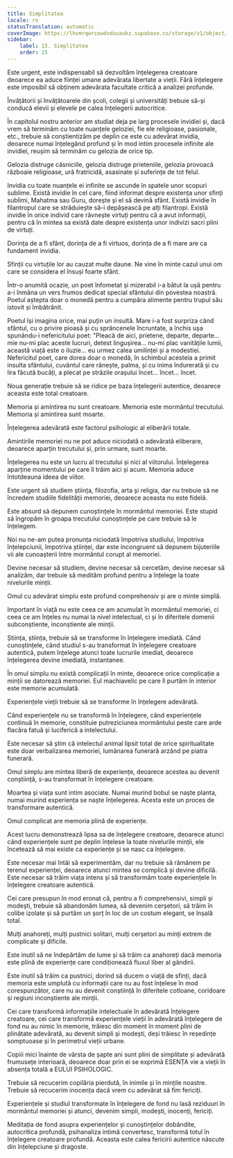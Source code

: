 ```yaml
---
title: Simplitatea
locale: ro
statusTranslation: automatic
coverImage: https://lhvmrqwrcowdvduuaukz.supabase.co/storage/v1/object/public/strapi-uploads/small_cover-educacion-fundamental.webp-2d51a7828a2b1309555be27f7e2a61a0.webp
sidebar:
    label: 15. Simplitatea
    order: 15
---
```

Este urgent, este indispensabil să dezvoltăm înțelegerea creatoare deoarece ea aduce ființei umane adevărata libertate a vieții. Fără înțelegere este imposibil să obținem adevărata facultate critică a analizei profunde.

Învățătorii și învățătoarele din școli, colegii și universități trebuie să-și conducă elevii și elevele pe calea înțelegerii autocritice.

În capitolul nostru anterior am studiat deja pe larg procesele invidiei și, dacă vrem să terminăm cu toate nuanțele geloziei, fie ele religioase, pasionale, etc., trebuie să conștientizăm pe deplin ce este cu adevărat invidia, deoarece numai înțelegând profund și în mod intim procesele infinite ale invidiei, reușim să terminăm cu gelozia de orice tip.

Gelozia distruge căsniciile, gelozia distruge prieteniile, gelozia provoacă războaie religioase, ură fratricidă, asasinate și suferințe de tot felul.

Invidia cu toate nuanțele ei infinite se ascunde în spatele unor scopuri sublime. Există invidie în cel care, fiind informat despre existența unor sfinți sublimi, Mahatma sau Guru, dorește și el să devină sfânt. Există invidie în filantropul care se străduiește să-i depășească pe alți filantropi. Există invidie în orice individ care râvnește virtuți pentru că a avut informații, pentru că în mintea sa există date despre existența unor indivizi sacri plini de virtuți.

Dorința de a fi sfânt, dorința de a fi virtuos, dorința de a fi mare are ca fundament invidia.

Sfinții cu virtuțile lor au cauzat multe daune. Ne vine în minte cazul unui om care se considera el însuși foarte sfânt.

Într-o anumită ocazie, un poet înfometat și mizerabil i-a bătut la ușă pentru a-i înmâna un vers frumos dedicat special sfântului din povestea noastră. Poetul aștepta doar o monedă pentru a cumpăra alimente pentru trupul său istovit și îmbătrânit.

Poetul își imagina orice, mai puțin un insultă. Mare i-a fost surpriza când sfântul, cu o privire pioasă și cu sprâncenele încruntate, a închis ușa spunându-i nefericitului poet: "Pleacă de aici, prietene, departe, departe... mie nu-mi plac aceste lucruri, detest lingușirea... nu-mi plac vanitățile lumii, această viață este o iluzie... eu urmez calea umilinței și a modestiei. Nefericitul poet, care dorea doar o monedă, în schimbul acesteia a primit insulta sfântului, cuvântul care rănește, palma, și cu inima îndurerată și cu lira făcută bucăți, a plecat pe străzile orașului încet... încet... încet.

Noua generație trebuie să se ridice pe baza înțelegerii autentice, deoarece aceasta este total creatoare.

Memoria și amintirea nu sunt creatoare. Memoria este mormântul trecutului. Memoria și amintirea sunt moarte.

Înțelegerea adevărată este factorul psihologic al eliberării totale.

Amintirile memoriei nu ne pot aduce niciodată o adevărată eliberare, deoarece aparțin trecutului și, prin urmare, sunt moarte.

Înțelegerea nu este un lucru al trecutului și nici al viitorului. Înțelegerea aparține momentului pe care îl trăim aici și acum. Memoria aduce întotdeauna ideea de viitor.

Este urgent să studiem știința, filozofia, arta și religia, dar nu trebuie să ne încredem studiile fidelității memoriei, deoarece aceasta nu este fidelă.

Este absurd să depunem cunoștințele în mormântul memoriei. Este stupid să îngropăm în groapa trecutului cunoștințele pe care trebuie să le înțelegem.

Noi nu ne-am putea pronunța niciodată împotriva studiului, împotriva înțelepciunii, împotriva științei, dar este incongruent să depunem bijuteriile vii ale cunoașterii între mormântul corupt al memoriei.

Devine necesar să studiem, devine necesar să cercetăm, devine necesar să analizăm, dar trebuie să medităm profund pentru a înțelege la toate nivelurile minții.

Omul cu adevărat simplu este profund comprehensiv și are o minte simplă.

Important în viață nu este ceea ce am acumulat în mormântul memoriei, ci ceea ce am înțeles nu numai la nivel intelectual, ci și în diferitele domenii subconștiente, inconștiente ale minții.

Știința, știința, trebuie să se transforme în înțelegere imediată. Când cunoștințele, când studiul s-au transformat în înțelegere creatoare autentică, putem înțelege atunci toate lucrurile imediat, deoarece înțelegerea devine imediată, instantanee.

În omul simplu nu există complicații în minte, deoarece orice complicație a minții se datorează memoriei. Eul machiavelic pe care îl purtăm în interior este memorie acumulată.

Experiențele vieții trebuie să se transforme în înțelegere adevărată.

Când experiențele nu se transformă în înțelegere, când experiențele continuă în memorie, constituie putreziciunea mormântului peste care arde flacăra fatuă și luciferică a intelectului.

Este necesar să știm că intelectul animal lipsit total de orice spiritualitate este doar verbalizarea memoriei, lumânarea funerară arzând pe piatra funerară.

Omul simplu are mintea liberă de experiențe, deoarece acestea au devenit conștiință, s-au transformat în înțelegere creatoare.

Moartea și viața sunt intim asociate. Numai murind bobul se naște planta, numai murind experiența se naște înțelegerea. Acesta este un proces de transformare autentică.

Omul complicat are memoria plină de experiențe.

Acest lucru demonstrează lipsa sa de înțelegere creatoare, deoarece atunci când experiențele sunt pe deplin înțelese la toate nivelurile minții, ele încetează să mai existe ca experiențe și se nasc ca înțelegere.

Este necesar mai întâi să experimentăm, dar nu trebuie să rămânem pe terenul experienței, deoarece atunci mintea se complică și devine dificilă. Este necesar să trăim viața intens și să transformăm toate experiențele în înțelegere creatoare autentică.

Cei care presupun în mod eronat că, pentru a fi comprehensivi, simpli și modești, trebuie să abandonăm lumea, să devenim cerșetori, să trăim în colibe izolate și să purtăm un șorț în loc de un costum elegant, se înșală total.

Mulți anahoreți, mulți pustnici solitari, mulți cerșetori au minți extrem de complicate și dificile.

Este inutil să ne îndepărtăm de lume și să trăim ca anahoreți dacă memoria este plină de experiențe care condiționează fluxul liber al gândirii.

Este inutil să trăim ca pustnici, dorind să ducem o viață de sfinți, dacă memoria este umplută cu informații care nu au fost înțelese în mod corespunzător, care nu au devenit conștiință în diferitele cotloane, coridoare și regiuni inconștiente ale minții.

Cei care transformă informațiile intelectuale în adevărată înțelegere creatoare, cei care transformă experiențele vieții în adevărată înțelegere de fond nu au nimic în memorie, trăiesc din moment în moment plini de plinătate adevărată, au devenit simpli și modești, deși trăiesc în reședințe somptuoase și în perimetrul vieții urbane.

Copiii mici înainte de vârsta de șapte ani sunt plini de simplitate și adevărată frumusețe interioară, deoarece doar prin ei se exprimă ESENȚA vie a vieții în absența totală a EULUI PSIHOLOGIC.

Trebuie să recucerim copilăria pierdută, în inimile și în mințile noastre. Trebuie să recucerim inocența dacă vrem cu adevărat să fim fericiți.

Experiențele și studiul transformate în înțelegere de fond nu lasă reziduuri în mormântul memoriei și atunci, devenim simpli, modești, inocenți, fericiți.

Meditația de fond asupra experiențelor și cunoștințelor dobândite, autocritica profundă, psihanaliza intimă convertesc, transformă totul în înțelegere creatoare profundă. Aceasta este calea fericirii autentice născute din înțelepciune și dragoste.

